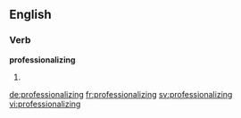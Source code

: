 ==English==

===Verb===
'''professionalizing'''

# {{present participle of|professionalize}}

[[de:professionalizing]]
[[fr:professionalizing]]
[[sv:professionalizing]]
[[vi:professionalizing]]